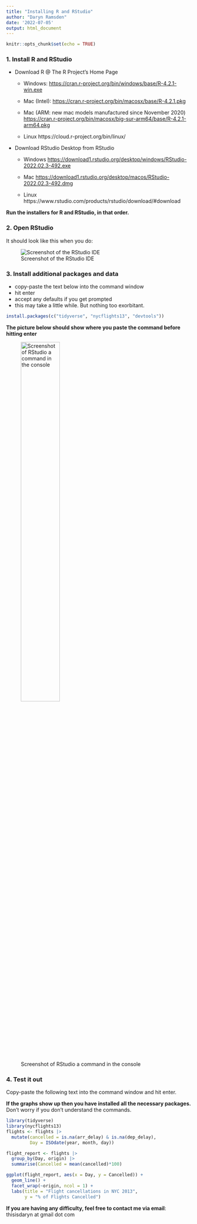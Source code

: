 ```yaml
---
title: "Installing R and RStudio"
author: "Daryn Ramsden"
date: '2022-07-05'
output: html_document
---
```


```r
knitr::opts_chunk$set(echo = TRUE)
```

### 1. Install R and RStudio



  + Download R @ The R Project’s Home Page

    * Windows: [https://cran.r-project.org/bin/windows/base/R-4.2.1-win.exe](https://cran.r-project.org/bin/windows/base/R-4.2.1-win.exe)
    
    * Mac (Intel):
        [https://cran.r-project.org/bin/macosx/base/R-4.2.1.pkg](https://cran.r-project.org/bin/macosx/base/R-4.2.1.pkg)
    
    * Mac (ARM: new mac models manufactured since November 2020)
        [https://cran.r-project.org/bin/macosx/big-sur-arm64/base/R-4.2.1-arm64.pkg](https://cran.r-project.org/bin/macosx/big-sur-arm64/base/R-4.2.1-arm64.pkg)
    
    * Linux https://cloud.r-project.org/bin/linux/

  + Download RStudio Desktop from RStudio
    
    * Windows [https://download1.rstudio.org/desktop/windows/RStudio-2022.02.3-492.exe](https://download1.rstudio.org/desktop/windows/RStudio-2022.02.3-492.exe)
    
    * Mac [https://download1.rstudio.org/desktop/macos/RStudio-2022.02.3-492.dmg](https://download1.rstudio.org/desktop/macos/RStudio-2022.02.3-492.dmg)
    
    * Linux https://www.rstudio.com/products/rstudio/download/#download


**Run the installers for R and RStudio, in that order.**

### 2. Open RStudio

It should look like this when you do:

![Screenshot of the RStudio IDE](install_images/RStudioScreen.png)


### 3. Install additional packages and data

  * copy-paste the text below into the command window
  * hit enter
  * accept any defaults if you get prompted
  * this may take a little while. But nothing too exorbitant.



```r
install.packages(c("tidyverse", "nycflights13", "devtools"))
```

**The picture below should show where you paste the command before hitting enter**

![Screenshot of RStudio a command in the console](install_images/command_prompt.png){width=50%}


### 4. Test it out

Copy-paste the following text into the command window and hit enter.

**If the graphs show up then you have installed all the necessary packages.** Don’t worry if you don’t understand the commands.


```r
library(tidyverse)
library(nycflights13)
flights <- flights |> 
  mutate(cancelled = is.na(arr_delay) & is.na(dep_delay),
         Day = ISOdate(year, month, day))

flight_report <- flights |>
  group_by(Day, origin) |> 
  summarise(Cancelled = mean(cancelled)*100)

ggplot(flight_report, aes(x = Day, y = Cancelled)) +
  geom_line() +
  facet_wrap(~origin, ncol = 1) +
  labs(title = "Flight cancellations in NYC 2013", 
       y = "% of Flights Cancelled")
```

**If you are having any difficulty, feel free to contact me via email**: thisisdaryn at gmail dot com

